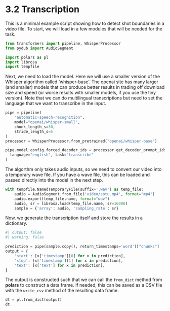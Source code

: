 # 3.2 Transcription {.unnumbered}

This is a minimal example script showing how to detect shot
boundaries in a video file. To start, we will load in a few
modules that will be needed for the task.

```python
from transformers import pipeline, WhisperProcessor
from pydub import AudioSegment

import polars as pl
import librosa
import tempfile
```

Next, we need to load the model. Here we will use a smaller
version of the Whisper algorithm called 'whisper-base'. The
openai site has many larger (and smaller) models that can 
produce better results in trading off download size and speed
(or worse results with smaller models, if you use the tiny
version). Note that we can do multilingual transcriptions
but need to set the language that we want to transcribe in
the input.

```python
pipe = pipeline(
    "automatic-speech-recognition",
    model="openai/whisper-small",
    chunk_length_s=30,
    stride_length_s=5
)
processor = WhisperProcessor.from_pretrained("openai/whisper-base")

pipe.model.config.forced_decoder_ids = processor.get_decoder_prompt_ids(
  language="english", task="transcribe"
)
```

The algorthm only takes audio inputs, so we need to convert our
video into a temporary wave file. If you have a wave file, this can
be loaded and passed directly into the model in the next step.

```python
with tempfile.NamedTemporaryFile(suffix='.wav') as temp_file:
    audio = AudioSegment.from_file('video/sotu.mp4', format="mp4")
    audio.export(temp_file.name, format="wav")
    audio, sr = librosa.load(temp_file.name, sr=16000)
    sample = {'array': audio, 'sampling_rate': sr}
```

Now, we generate the transcription itself and store the results
in a dictionary.

```python
#| output: false
#| warning: false

prediction = pipe(sample.copy(), return_timestamps='word')["chunks"]
output = {
    'start': [x['timestamp'][0] for x in prediction],
    'stop': [x['timestamp'][1] for x in prediction],
    'text': [x['text'] for x in prediction],
}
```

The output is constructed such that we can call the `from_dict`
method from **polars** to construct a data frame. If needed, this
can be saved as a CSV file with the `write_csv` method of the
resulting data frame.

```python
dt = pl.from_dict(output)
dt
```
